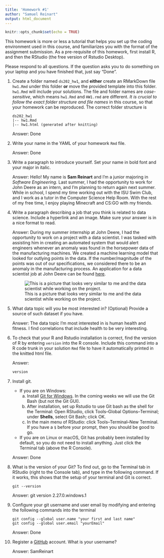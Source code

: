 ```yaml
---
title: 'Homework #1'
author: "Samuel Reinart"
output: html_document
---
```


```r
knitr::opts_chunk$set(echo = TRUE)
```

This homework is more or less a tutorial that helps you set up the coding environment used in this course, and familiarizes you with the format of the assignment submission. 
As a pre-requisite of this homework, first install R, and then the RStudio (the free version of Rstudio Desktop). 

Please respond to all questions. If the question asks you to do something on your laptop and you have finished that, just say "Done". 

1. Create a folder named `ds202_hw1`, and **either** create an RMarkDown file `hw1.Rmd` under this folder **or** move the provided template into this folder. `hw1.Rmd` will include your solutions. The file and folder names are *case-sensitive*, which means `hw1.Rmd` and `HW1.rmd` are different. *It is crucial to follow the exact folder structure and file names* in this course, so that your homework can be reproduced. The correct folder structure is

    ```
    ds202_hw1
    |-- hw1.Rmd
    |-- hw1.html (generated after knitting)
    ```
    
    Answer: Done

2. Write your name in the YAML of your homework `Rmd` file.

    Answer: Done

3. Write a paragraph to introduce yourself. Set your name in bold font and your major in italic. 

    Answer: Hello! My name is **Sam Reinart** and I'm a junior majoring in *Software Engineering*. Last summer, I had the opportunity to work for John Deere as an intern, and I'm planning to return again next summer. While in school, I spend my time working out with the ISU Swim Club, and I work as a tutor in the Computer Science Help Room. With the rest of my free time, I enjoy playing Minecraft and CS:GO with my friends.
  
4. Write a paragraph describing a job that you think is related to data science. Include a hyperlink and an image. Make sure your answer is in a nice format to read. 

    Answer: During my summer internship at John Deere, I had the opportunity to work on a project with a data scientist. I was tasked with assisting him in creating an automated system that would alert engineers whenever an anomaly was found in the horsepower data of the manufacturing machines. We created a machine learning model that looked for outlying points in the data. If the number/magnitude of the points was out of our specifications, we considered there to be an anomaly in the manufacturing process. An application for a data scientist job at John Deere can be found [here](https://jobs.deere.com/job/Data-Scientist-Illi/706692800/?utm_campaign=google_jobs_apply&utm_source=google_jobs_apply&utm_medium=organic).
    
    ![This is a picture that looks very similar to me and the data scientist while working on the project.](https://d117h1jjiq768j.cloudfront.net/images/default-source/blogs/2018/2018-12/do-you-need-a-theoretical-or-an-application-data-scientist_870x450.jpg?sfvrsn=df14da82_1)
    
  
5. What data topic will you be most interested in? (Optional) Provide a source of such dataset if you have.

    Answer: The data topic I'm most interested in is human health and fitness. I find correlations that include health to be very interesting.
  
6. To check that your R and Rstudio installation is correct, find the version of R by entering `version` into the R console. Include this command into a R code trunk in your solution `Rmd` file to have it automatically printed in the knitted html file. 

    Answer: 
    
    ```r
    version
    ```
  
7. Install git. 
    - If you are on Windows: 
        a. Install [Git for Windows](https://gitforwindows.org/). In the coming weeks we will use the Git Bash (but not the Git GUI). 
        b. After installation, set up Rstudio to use Git bash as the shell for the Terminal: Open RStudio, click Tools--Global Options--Terminal; under **Shells**, select Git Bash; click OK. 
        c. In the main menu of RStudio: click Tools--Terminal--New Terminal. If you have a `$` before your prompt, then you should be good to go.
    - If you are on Linux or macOS, Git has probably been installed by default, so you do not need to install anything. Just click the Terminal tab (above the R Console).

    Answer: Done
  
8. What is the version of your Git? To find out, go to the Terminal tab in RStudio (right to the Console tab), and type in the following command. If it works, this shows that the setup of your terminal and Git is correct. 
<!-- Then explore the bash command line and Git. -->

    ```
    git --version
    ```

    Answer: git version 2.27.0.windows.1
  
9. Configure your git username and user email by modifying and entering the following commands into the terminal

    ```
    git config --global user.name "your first and last name"
    git config --global user.email "yourEmail"
    ```

    Answer: Done
  

10. Register a [GitHub](https://www.github.com) account. What is your username?

    Answer: SamReinart